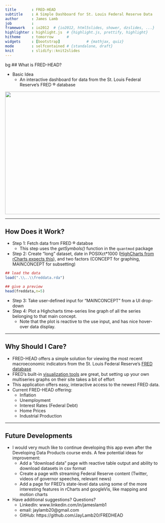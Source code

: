 ```yaml
---
title       : FRED-HEAD
subtitle    : A Simple Dashboard for St. Louis Federal Reserve Data
author      : James Lamb
job         : 
framework   : io2012  # {io2012, html5slides, shower, dzslides, ...}
highlighter : highlight.js  # {highlight.js, prettify, highlight}
hitheme     : tomorrow      # 
widgets     : [bootstrap]            # {mathjax, quiz}
mode        : selfcontained # {standalone, draft}
knit        : slidify::knit2slides
--- 
```


{bg: Lavender}

## What is FRED-HEAD?

- Basic Idea
    - An interactive dashboard for data from the St. Louis Federal Reserve's FRED &#174; database
    
<img src=".\\assets\\img\\screencap1.png" height="400" width="900">

---

## How Does it Work?

- Step 1: Fetch data from FRED &#174; databse
    - This step uses the *getSymbols()* function in the ```quantmod``` package
- Step 2: Create "long" dataset, date in POSIXct*1000 ([HighCharts from rCharts expects this](http://bl.ocks.org/ramnathv/9301903)), and two factors (CONCEPT for graphing, MAINCONCEPT for subsetting)

```r
## load the data
load(".\\..\\freddata.rda")

## give a preview
head(freddata,n=5)
```
- Step 3: Take user-defined input for "MAINCONCEPT" from a UI drop-down
- Step 4: Plot a Highcharts time-series line graph of all the series belonging to that main concept.
    - Note that the plot is reactive to the use input, and has nice hover-over data display.

--- 

## Why Should I Care?

- FRED-HEAD offers a simple solution for viewing the most recent macroeconomic indicators from the St. Louis Federal Reserve's [FRED database](http://research.stlouisfed.org/)
- FRED's built-in [visualization tools](http://research.stlouisfed.org/fred2/graph/?utm_source=research&utm_medium=website&utm_campaign=data-tools) are great, but setting up your own multiseries graphs on their site takes a bit of effort
- This application offers easy, interactive access to the newest FRED data.
- Current FRED-HEAD offering:
    - Inflation
    - Unemployment
    - Interest Rates (Federal Debt)
    - Home Prices
    - Industrial Production

---

## Future Developments

- I would very much like to continue developing this app even after the Developing Data Products course ends. A few potential ideas for improvement:
    - Add a "download data" page with reactive table output and ability to download datasets in csv format
    - Create a page with streaming Federal Reserve content (Twitter, videos of governor speeches, relevant news)
    - Add a page for FRED's state-level data using some of the more interesting features in rCharts and googleVis, like mapping and motion charts
- Have additional suggestions? Questions?
    - LinkedIn: www.linkedin.com/in/jameslamb1
    - email: jaylamb20@gmail.com
    - GitHub: https://github.com/JayLamb20/FREDHEAD
